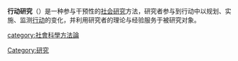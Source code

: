 {{Multiple issues|
{{Expand language|1=en|time=2022-01-26T04:17:19+00:00}}
{{Unreferenced|time=2022-01-26T04:17:19+00:00}}
}}
'''行动研究'''（{{lang|en|Action research}}）是一种参与干预性的[[社会研究|社会研究]]方法，研究者参与到行动中以规划、实施、监测[[社会行动|行动]]的变化，并利用研究者的理论与经验服务于被研究对象。

[[category:社會科學方法論|category:社會科學方法論]]
[[Category:研究|Category:研究]]